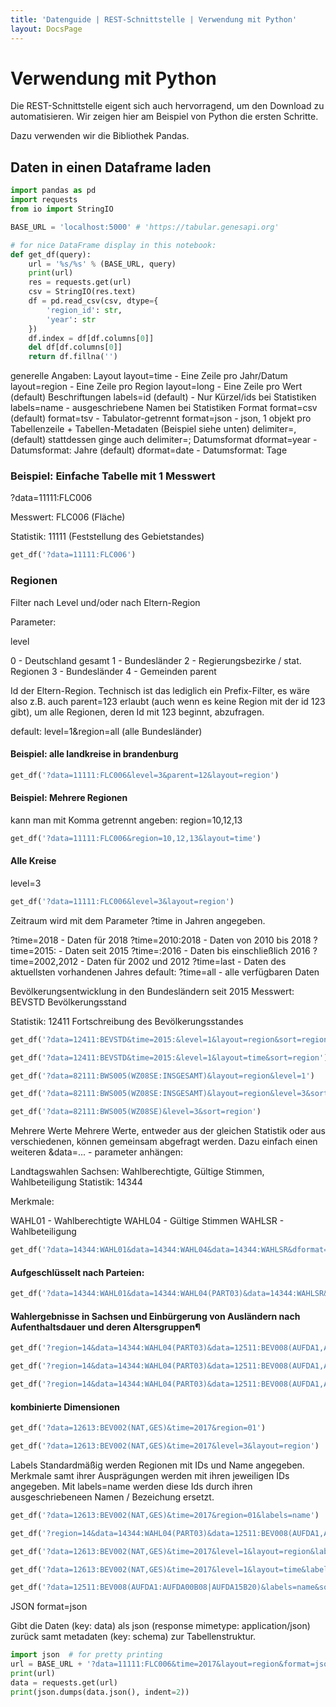 ```yaml
---
title: 'Datenguide | REST-Schnittstelle | Verwendung mit Python'
layout: DocsPage
---
```


# Verwendung mit Python

Die REST-Schnittstelle eigent sich auch hervorragend, um den Download zu automatisieren. Wir zeigen hier am Beispiel von Python die ersten Schritte.

Dazu verwenden wir die Bibliothek Pandas.

## Daten in einen Dataframe laden

```python
import pandas as pd
import requests
from io import StringIO

BASE_URL = 'localhost:5000' # 'https://tabular.genesapi.org'

# for nice DataFrame display in this notebook:
def get_df(query):
    url = '%s/%s' % (BASE_URL, query)
    print(url)
    res = requests.get(url)
    csv = StringIO(res.text)
    df = pd.read_csv(csv, dtype={
        'region_id': str,
        'year': str
    })
    df.index = df[df.columns[0]]
    del df[df.columns[0]]
    return df.fillna('')
```

generelle Angaben:
Layout
layout=time - Eine Zeile pro Jahr/Datum
layout=region - Eine Zeile pro Region
layout=long - Eine Zeile pro Wert (default)
Beschriftungen
labels=id (default) - Nur Kürzel/ids bei Statistiken
labels=name - ausgeschriebene Namen bei Statistiken
Format
format=csv (default)
format=tsv - Tabulator-getrennt
format=json - json, 1 objekt pro Tabellenzeile + Tabellen-Metadaten (Beispiel siehe unten)
delimiter=, (default) stattdessen ginge auch delimiter=;
Datumsformat
dformat=year - Datumsformat: Jahre (default)
dformat=date - Datumsformat: Tage

### Beispiel: Einfache Tabelle mit 1 Messwert

?data=11111:FLC006

Messwert: FLC006 (Fläche)

Statistik: 11111 (Feststellung des Gebietstandes)

```python
get_df('?data=11111:FLC006')
```

### Regionen

Filter nach Level und/oder nach Eltern-Region

Parameter:

level

0 - Deutschland gesamt
1 - Bundesländer
2 - Regierungsbezirke / stat. Regionen
3 - Bundesländer
4 - Gemeinden
parent

Id der Eltern-Region. Technisch ist das lediglich ein Prefix-Filter, es wäre also z.B. auch parent=123 erlaubt (auch wenn es keine Region mit der id 123 gibt), um alle Regionen, deren Id mit 123 beginnt, abzufragen.

default: level=1&region=all (alle Bundesländer)

#### Beispiel: alle landkreise in brandenburg

```python
get_df('?data=11111:FLC006&level=3&parent=12&layout=region')
```

#### Beispiel: Mehrere Regionen

kann man mit Komma getrennt angeben: region=10,12,13

```python
get_df('?data=11111:FLC006&region=10,12,13&layout=time')
```

#### Alle Kreise

level=3

```python
get_df('?data=11111:FLC006&level=3&layout=region')
```

Zeitraum
wird mit dem Parameter ?time in Jahren angegeben.

?time=2018 - Daten für 2018
?time=2010:2018 - Daten von 2010 bis 2018
?time=2015: - Daten seit 2015
?time=:2016 - Daten bis einschließlich 2016
?time=2002,2012 - Daten für 2002 und 2012
?time=last - Daten des aktuellsten vorhandenen Jahres
default: ?time=all - alle verfügbaren Daten

Bevölkerungsentwicklung in den Bundesländern seit 2015
Messwert: BEVSTD Bevölkerungsstand

Statistik: 12411 Fortschreibung des Bevölkerungsstandes

```python
get_df('?data=12411:BEVSTD&time=2015:&level=1&layout=region&sort=region')
```

```python
get_df('?data=12411:BEVSTD&time=2015:&level=1&layout=time&sort=region')
```

```python
get_df('?data=82111:BWS005(WZ08SE:INSGESAMT)&layout=region&level=1')
```

```python
get_df('?data=82111:BWS005(WZ08SE:INSGESAMT)&layout=region&level=3&sort=region')
```

```python
get_df('?data=82111:BWS005(WZ08SE)&level=3&sort=region')
```

Mehrere Werte
Mehrere Werte, entweder aus der gleichen Statistik oder aus verschiedenen, können gemeinsam abgefragt werden. Dazu einfach einen weiteren &data=... - parameter anhängen:

Landtagswahlen Sachsen: Wahlberechtigte, Gültige Stimmen, Wahlbeteiligung
Statistik: 14344

Merkmale:

WAHL01 - Wahlberechtigte
WAHL04 - Gültige Stimmen
WAHLSR - Wahlbeteiligung

```python
get_df('?data=14344:WAHL01&data=14344:WAHL04&data=14344:WAHLSR&dformat=date')
```

#### Aufgeschlüsselt nach Parteien:

```python
get_df('?data=14344:WAHL01&data=14344:WAHL04(PART03)&data=14344:WAHLSR&sort=time&dformat=date')
```

#### Wahlergebnisse in Sachsen und Einbürgerung von Ausländern nach Aufenthaltsdauer und deren Altersgruppen¶

```python
get_df('?region=14&data=14344:WAHL04(PART03)&data=12511:BEV008(AUFDA1,ALTX04)&time=2009,2011,2014&sort=time')
```

```python
get_df('?region=14&data=14344:WAHL04(PART03)&data=12511:BEV008(AUFDA1,ALTX04)&time=2009,2011,2014&sort=time&layout=region')
```

```python
get_df('?region=14&data=14344:WAHL04(PART03)&data=12511:BEV008(AUFDA1,ALTX04)&time=2009,2011,2014&sort=time&layout=time')
```

#### kombinierte Dimensionen

```python
get_df('?data=12613:BEV002(NAT,GES)&time=2017&region=01')
```

```python
get_df('?data=12613:BEV002(NAT,GES)&time=2017&level=3&layout=region')
```

Labels
Standardmäßig werden Regionen mit IDs und Name angegeben. Merkmale samt ihrer Ausprägungen werden mit ihren jeweiligen IDs angegeben. Mit labels=name werden diese Ids durch ihren ausgeschriebeneen Namen / Bezeichung ersetzt.

```python
get_df('?data=12613:BEV002(NAT,GES)&time=2017&region=01&labels=name')
```

```python
get_df('?region=14&data=14344:WAHL04(PART03)&data=12511:BEV008(AUFDA1,ALTX04)&time=2009,2011,2014&sort=time&labels=name')
```

```python
get_df('?data=12613:BEV002(NAT,GES)&time=2017&level=1&layout=region&labels=name')
```

```python
get_df('?data=12613:BEV002(NAT,GES)&time=2017&level=1&layout=time&labels=name')
```

```python
get_df('?data=12511:BEV008(AUFDA1:AUFDA00B08|AUFDA15B20)&labels=name&sort=time')
```

JSON
format=json

Gibt die Daten (key: data) als json (response mimetype: application/json) zurück samt metadaten (key: schema) zur Tabellenstruktur.

```python
import json  # for pretty printing
url = BASE_URL + '?data=11111:FLC006&time=2017&layout=region&format=json'
print(url)
data = requests.get(url)
print(json.dumps(data.json(), indent=2))
```
